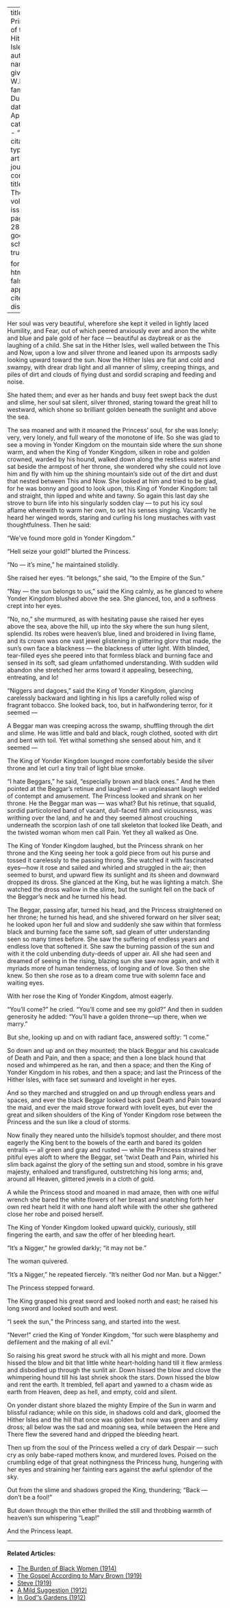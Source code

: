 
---
title: 'The Princess of the Hither Isles'
author:
  - name:
      given: W.E.B.
      family: Du Bois
date: Apr. 1913
categories: 
  - ""
citation: 
  type: article-journal
  container-title: The Crisis
  volume: 6
  issue: 6
  page: 285-289
google-scholar: true

format:
  html:
    toc: false
    appendix-cite-as: display
---



Her soul was very beautiful, wherefore she kept it veiled in lightly
laced Humility, and Fear, out of which peered anxiously ever and anon
the white and blue and pale gold of her face --- beautiful as daybreak or
as the laughing of a child. She sat in the Hither Isles, well walled
between the This and Now, upon a low and silver throne and leaned upon
its armposts sadly looking upward toward the sun. Now the Hither Isles
are flat and cold and swampy, with drear drab light and all manner of
slimy, creeping things, and piles of dirt and clouds of flying dust and
sordid scraping and feeding and noise.

She hated them; and ever as her hands and busy feet swept back the dust
and slime, her soul sat silent, silver throned, staring toward the great
hill to westward, which shone so brilliant golden beneath the sunlight
and above the sea.

The sea moaned and with it moaned the Princess' soul, for she was
lonely; very, very lonely, and full weary of the monotone of life. So
she was glad to see a moving in Yonder Kingdom on the mountain side
where the sun shone warm, and when the King of Yonder Kingdom, silken in
robe and golden crowned, warded by his hound, walked down along the
restless waters and sat beside the armpost of her throne, she wondered
why she could not love him and fly with him up the shining mountain's side out of the dirt and dust that nested between This and Now.
She looked at him and tried to be glad, for he was bonny and good to
look upon, this King of Yonder Kingdom: tall and straight, thin lipped
and white and tawny. So again this last day she strove to burn life into
his singularly sodden clay --- to put his icy soul aflame wherewith to
warm her own, to set his senses singing. Vacantly he heard her winged
words, staring and curling his long mustaches with vast thoughtfulness.
Then he said:

"We've found more gold in Yonder Kingdom. "

"Hell seize your gold!" blurted the Princess.

"No --- it's mine," he maintained stolidly.

She raised her eyes. "It belongs," she said, "to the Empire of the
Sun."

"Nay --- the sun belongs to us," said the King calmly, as he glanced to
where Yonder Kingdom blushed above the sea. She glanced, too, and a
softness crept into her eyes.

"No, no," she murmured, as with hesitating pause she raised her eyes
above the sea, above the hill, up into the sky where the sun hung
silent, splendid. Its robes were heaven's blue, lined and broidered in
living flame, and its crown was one vast jewel glistening in glittering
glorv that made, the sun's own face a blackness --- the blackness of utter
light. With blinded, tear-filled eyes she peered into that formless
black and burning face and sensed in its soft,
sad gleam unfathomed understanding. With sudden wild abandon she
stretched her arms toward it appealing, beseeching, entreating, and lo!

"Niggers and dagoes," said the King of Yonder Kingdom, glancing
carelessly backward and lighting in his lips a carefully rolled wisp of
fragrant tobacco. She looked back, too, but in halfwondering terror, for
it seemed ---

A Beggar man was creeping across the swamp, shuffling through the dirt
and slime. He was little and bald and black, rough clothed, sooted with
dirt and bent with toil. Yet withal something she sensed about him, and
it seemed ---

The King of Yonder Kingdom lounged more comfortably beside the silver
throne and let curl a tiny trail of light blue smoke.

"I hate Beggars," he said, "especially brown and black ones."
And he then pointed at the Beggar's retinue and laughed --- an unpleasant
laugh welded of contempt and amusement. The Princess looked and shrank
on her throne. He the Beggar man was --- was what? But his retinue, that
squalid, sordid particolored band of vacant, dull-faced filth and
viciousness, was writhing over the land, and he and they seemed almost
crouching underneath the scorpion lash of one tall skeleton that looked
like Death, and the twisted woman whom men call Pain. Yet they all
walked as One.

The King of Yonder Kingdom laughed, but the Princess shrank on her
throne and the King seeing her took a gold piece from out his purse and
tossed it carelessly to the passing throng. She watched it with
fascinated eyes---how it rose and sailed and whirled and struggled in
the air; then seemed to burst, and upward flew its sunlight and its
sheen and downward dropped its dross. She glanced at the King, but he
was lighting a match. She watched the dross wallow in the slime, but the
sunlight fell on the back of the Beggar's neck and he turned his head.

The Beggar, passing afar, turned his head, and the Princess straightened
on her throne; he turned his head, and she shivered forward on her
silver seat; he looked upon her full and slow and suddenly she saw
within that formless black and burning face the same soft, sad gleam of
utter understanding seen so many times before. She saw the suffering of
endless years and endless love that softened it. She saw the burning
passion of the sun and with it the cold unbending duty-deeds of upper
air. All she had seen and dreamed of seeing in the rising, blazing sun
she saw now again, and with it myriads more of human tenderness, of
longing and of love. So then she knew. So then she rose as to a dream
come true with solemn face and waiting eyes.

With her rose the King of Yonder Kingdom, almost eagerly.

"You'll come?" he cried. "You'll come and see my gold?" And then in
sudden generosity he added: "You'll
have a golden throne---up there, when we marry."

But she, looking up and on with radiant face, answered softly: "I
come."

So down and up and on they mounted; the black Beggar and his cavalcade
of Death and Pain, and then a space; and then a lone black hound that
nosed and whimpered as he ran, and then a space; and then the King of
Yonder Kingdom in his robes, and then a space; and last the Princess of
the Hither Isles, with face set sunward and lovelight in her eyes.

And so they marched and struggled on and up through endless years and
spaces, and ever the black Beggar looked back past Death and Pain toward
the maid, and ever the maid strove forward with lovelit eyes, but ever
the great and silken shoulders of the King of Yonder Kingdom rose
between the Princess and the sun like a cloud of storms.

Now finally they neared unto the hillside's topmost shoulder, and there
most eagerly the King bent to the bowels of the earth and bared its golden entrails --- all green and gray and rusted --- while the Princess strained her pitiful eyes aloft to where the Beggar, set 
'twixt Death and Pain, whirled his slim back against the glory of the setting sun and stood, sombre in his grave majesty, enhaloed and transfigured, outstretching his long arms; and, around all Heaven, glittered jewels in a cloth of gold. 

A while the Princess stood and moaned in mad amaze, then with one wilful wrench she bared the white flowers of her breast and snatching forth her own red heart held it with one hand aloft while with the other she gathered close her robe and poised herself. 

The King of Yonder Kingdom looked upward quickly, curiously, still fingering the earth, and saw the offer of her bleeding heart. 

"It's a Nigger," he growled darkly; "it may not be." 

The woman quivered. 

"It's a Nigger," he repeated fiercely. "It's neither God nor Man. but a Nigger." 

The Princess stepped forward. 

The King grasped his great sword and looked north and east; he raised his long sword and looked south and west. 

"I seek the sun," the Princess sang, and started into the west. 

"Never!" cried the King of Yonder Kingdom, "for such were blasphemy and defilement and the making of all evil." 

So raising his great sword he struck with all his might and more. Down hissed the blow and bit that little white heart-holding hand till it flew armless and disbodied up through the sunlit air. Down hissed the blow and clove the whimpering hound till his last shriek shook the stars. Down hissed the blow and rent the earth. It trembled, fell apart and yawned to a chasm wide as earth from Heaven, deep as hell, and empty, cold and silent. 

On yonder distant shore blazed the mighty Empire of the Sun in warm and 
blissful radiance; while on this side, in shadows cold and dark, gloomed
the Hither Isles and the hill that once was golden but now was green and
slimy dross; all below was the sad and moaning sea, while between the
Here and There flew the severed hand and dripped the bleeding heart.

Then up from the soul of the Princess welled a cry of dark
Despair --- such cry as only babe-raped mothers know, and murdered loves.
Poised on the crumbling edge of that great nothingness the Princess
hung, hungering with her eyes and straining her fainting ears against
the awful splendor of the sky.

Out from the slime and shadows groped the King, thundering; "Back ---
don't be a fool!"

But down through the thin ether thrilled the still and throbbing warmth
of heaven's sun whispering "Leap!"

And the Princess leapt.

<!-- Similar articles start here -->
<div  class="clear-wrap"></div>
<hr>
#### Related Articles:

* [The Burden of Black Women (1914)](/Volumes/09/01/burden_of_black_women.html)
* [The Gospel According to Mary Brown (1919)](/Volumes/19/02/gospel.html)
* [Steve (1919)](/Volumes/17/02/steve.html)
* [A Mild Suggestion (1912)](/Volumes/03/03/mild_suggestion.html)
* [In God''s Gardens (1912)](/Volumes/03/06/in-gods-gardens.html)

<!-- Similar articles end here -->